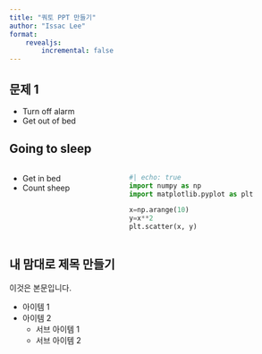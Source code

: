 ```yaml
---
title: "쿼토 PPT 만들기"
author: "Issac Lee"
format: 
    revealjs:
        incremental: false 
---
```


## 문제 1

::: {.incremental}

- Turn off alarm
- Get out of bed

:::

## Going to sleep

:::: {.columns}

::: {.column width="40%"}

- Get in bed
- Count sheep

:::

::: {.column width="60%"}

```python
#| echo: true
import numpy as np
import matplotlib.pyplot as plt

x=np.arange(10)
y=x**2
plt.scatter(x, y)
```

:::

::::

## 내 맘대로 제목 만들기

이것은 본문입니다.

- 아이템 1
- 아이템 2
    - 서브 아이템 1
    - 서브 아이템 2